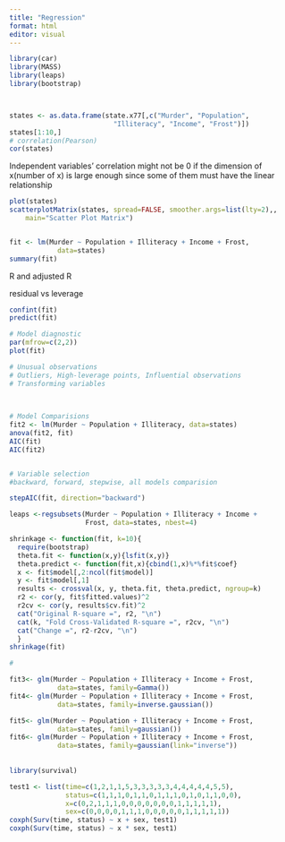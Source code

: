 ```yaml
---
title: "Regression"
format: html
editor: visual
---
```





```r

library(car)
library(MASS)
library(leaps)
library(bootstrap)



states <- as.data.frame(state.x77[,c("Murder", "Population",
                          "Illiteracy", "Income", "Frost")])
states[1:10,]
# correlation(Pearson)
cor(states)
```
Independent variables' correlation might not be 0 if the dimension of x(number of x) is large enough since some of them must have the linear relationship
```r
plot(states)
scatterplotMatrix(states, spread=FALSE, smoother.args=list(lty=2),,
    main="Scatter Plot Matrix")


fit <- lm(Murder ~ Population + Illiteracy + Income + Frost,
            data=states)
summary(fit)
```

R and adjusted R

residual vs leverage 

```r
confint(fit)
predict(fit)

# Model diagnostic
par(mfrow=c(2,2))
plot(fit)

# Unusual observations 
# Outliers, High-leverage points, Influential observations 
# Transforming variables 

 
 
# Model Comparisions 
fit2 <- lm(Murder ~ Population + Illiteracy, data=states)
anova(fit2, fit)
AIC(fit)
AIC(fit2)


# Variable selection 
#backward, forward, stepwise, all models comparision

stepAIC(fit, direction="backward")

leaps <-regsubsets(Murder ~ Population + Illiteracy + Income +
                   Frost, data=states, nbest=4)

shrinkage <- function(fit, k=10){
  require(bootstrap)
  theta.fit <- function(x,y){lsfit(x,y)}
  theta.predict <- function(fit,x){cbind(1,x)%*%fit$coef}
  x <- fit$model[,2:ncol(fit$model)]
  y <- fit$model[,1]
  results <- crossval(x, y, theta.fit, theta.predict, ngroup=k)
  r2 <- cor(y, fit$fitted.values)^2
  r2cv <- cor(y, results$cv.fit)^2
  cat("Original R-square =", r2, "\n")
  cat(k, "Fold Cross-Validated R-square =", r2cv, "\n")
  cat("Change =", r2-r2cv, "\n")
  }
shrinkage(fit)

# 

fit3<- glm(Murder ~ Population + Illiteracy + Income + Frost,
            data=states, family=Gamma())
fit4<- glm(Murder ~ Population + Illiteracy + Income + Frost,
            data=states, family=inverse.gaussian())

fit5<- glm(Murder ~ Population + Illiteracy + Income + Frost,
            data=states, family=gaussian())
fit6<- glm(Murder ~ Population + Illiteracy + Income + Frost,
            data=states, family=gaussian(link="inverse"))
            
            
library(survival)

test1 <- list(time=c(1,2,1,1,5,3,3,3,3,3,4,4,4,4,4,5,5), 
              status=c(1,1,1,0,1,1,0,1,1,1,0,1,0,1,1,0,0), 
              x=c(0,2,1,1,1,0,0,0,0,0,0,0,1,1,1,1,1), 
              sex=c(0,0,0,0,1,1,1,0,0,0,0,0,1,1,1,1,1)) 
coxph(Surv(time, status) ~ x + sex, test1) 
coxph(Surv(time, status) ~ x * sex, test1) 
```

